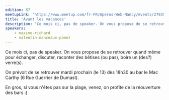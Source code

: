 ```yaml
---
edition: 87
meetupLink: 'https://www.meetup.com/fr-FR/Aperos-Web-Nancy/events/279358223/'
title: 'Avant les vacances'
description: 'Ce mois ci, pas de speaker. On vous propose de se retrouver quand même pour échanger.'
speakers:
    - maxime-richard
    - valentin-manceaux-panot
---
```


Ce mois ci, pas de speaker. On vous propose de se retrouver quand même pour échanger, discuter, raconter des bêtises (ou pas), boire un (des?) verre(s).

On prévoit de se retrouver mardi prochain (le 13) dès 18h30 au bar le Mac Carthy (6 Rue Guerrier de Dumast).

En gros, si vous n'êtes pas sur la plage, venez, on profite de la réouverture des bars :)
